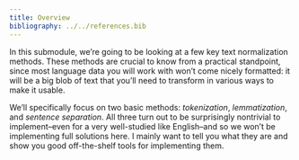```yaml
---
title: Overview
bibliography: ../../references.bib
---
```


In this submodule, we're going to be looking at a few key text normalization methods. These methods are crucial to know from a practical standpoint, since most language data you will work with won't come nicely formatted: it will be a big blob of text that you'll need to transform in various ways to make it usable.

We'll specifically focus on two basic methods: *tokenization*, *lemmatization*, and *sentence separation*. All three turn out to be surprisingly nontrivial to implement–even for a very well-studied like English–and so we won't be implementing full solutions here. I mainly want to tell you what they are and show you good off-the-shelf tools for implementing them.